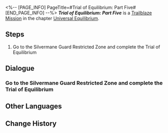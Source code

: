 <%-- [PAGE_INFO]
PageTitle=#Trial of Equilibrium: Part Five#
[END_PAGE_INFO] --%>
{{Stub|Dialogue.}}
{{Mission Infobox
|id            = 4020105
|title         = 
|image         = <!--Mission Trial of Equilibrium Part Five.png-->
|type          = Trailblaze
|event_name    = 
|chapter       = Universal Equilibrium
|requirements  = 
* Reach [[Trailblaze Level]] 60
* Reach [[Trailblaze Level]] 60
|summary       = You have completed the fifth trial of the Equilibrium, further establishing the equilibrium between yourself and the universe.
|characters    = Trailblazer
|startLocation = [[<!--starting world-->]] - [[<!--starting area-->]]
|world         = <!--starting world-->
|area          = <!--starting area-->
|prev          = 
|next          = 
|rewards       = Star Rail Pass*3; Traveler's Guide*20; Refined Aether*18; Credit*70,000
}}
'''''Trial of Equilibrium: Part Five''''' is a [[Trailblaze Mission]] in the chapter [[Universal Equilibrium]].

==Steps==
# Go to the Silvermane Guard Restricted Zone and complete the Trial of Equilibrium

<!--
==Gameplay Notes==

--><!--
==Trial Character==

-->
==Dialogue==
{{Stub Dialogue}}
===Go to the Silvermane Guard Restricted Zone and complete the Trial of Equilibrium===
{{Mission Description|type=trailblaze|location=<!--to be added-->|The Arbitrator's trial is here once again. You are already well aware of its content, format, pros, and cons, aren't you? Go then. For the sake of Equilibrium...}}
{{Dialogue Start}}
:{{tx}}
{{Dialogue End}}

==Other Languages==
{{Other Languages
|en   = Trial of Equilibrium: Part Five
|zhs  = 「均衡」的试炼•伍
|zht  = 「均衡」的試煉•伍
|ja   = 「均衡」の試練・伍
|ko   = 「균형」의 시련•5
|es   = Prueba del Equilibrio (V)
|fr   = Épreuve de l'Équilibre &mdash; Cinquième&nbsp;partie
|ru   = Испытание Равновесия V
|th   = บททดสอบแห่งความสมดุล - 5
|vi   = Rèn Luyện Cân Bằng-5
|de   = Prüfung der Balance&nbsp;– Fünf
|id   = Ujian "Equilibrium" (V)
|pt   = Prova do Equilíbrio: Parte Cinco
}}

==Change History==
{{Change History|1.0}}
